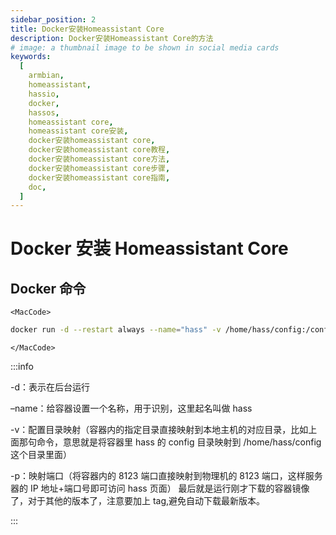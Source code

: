 ```yaml
---
sidebar_position: 2
title: Docker安装Homeassistant Core
description: Docker安装Homeassistant Core的方法
# image: a thumbnail image to be shown in social media cards
keywords:
  [
    armbian,
    homeassistant,
    hassio,
    docker,
    hassos,
    homeassistant core,
    homeassistant core安装,
    docker安装homeassistant core,
    docker安装homeassistant core教程,
    docker安装homeassistant core方法,
    docker安装homeassistant core步骤,
    docker安装homeassistant core指南,
    doc,
  ]
---
```



# Docker 安装 Homeassistant Core

## Docker 命令

```mdx-code-block
<MacCode>
```

```bash showLineNumbers
docker run -d --restart always --name="hass" -v /home/hass/config:/config -p 8123:8123 homeassistant/home-assistant:latest
```

```mdx-code-block
</MacCode>
```

:::info

-d：表示在后台运行

–name：给容器设置一个名称，用于识别，这里起名叫做 hass

-v：配置目录映射（容器内的指定目录直接映射到本地主机的对应目录，比如上面那句命令，意思就是将容器里 hass 的 config 目录映射到 /home/hass/config 这个目录里面）

-p：映射端口（将容器内的 8123 端口直接映射到物理机的 8123 端口，这样服务器的 IP 地址+端口号即可访问 hass 页面） 最后就是运行刚才下载的容器镜像了，对于其他的版本了，注意要加上 tag,避免自动下载最新版本。

:::

